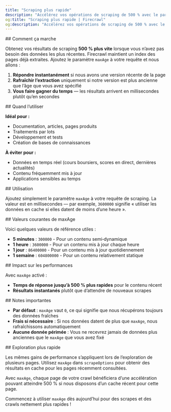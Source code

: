 ```yaml
---
title: "Scraping plus rapide"
description: "Accélérez vos opérations de scraping de 500 % avec le paramètre maxAge"
og:title: "Scraping plus rapide | Firecrawl"
og:description: "Accélérez vos opérations de scraping de 500 % avec le paramètre maxAge"
---
```




<div id="how-it-works">
  ## Comment ça marche
</div>

Obtenez vos résultats de scraping **500 % plus vite** lorsque vous n’avez pas besoin des données les plus récentes. Firecrawl maintient un index des pages déjà extraites. Ajoutez le paramètre `maxAge` à votre requête et nous allons :

1. **Répondre instantanément** si nous avons une version récente de la page
2. **Rafraîchir l’extraction** uniquement si notre version est plus ancienne que l’âge que vous avez spécifié
3. **Vous faire gagner du temps** — les résultats arrivent en millisecondes plutôt qu’en secondes

<div id="when-to-use-this">
  ## Quand l’utiliser
</div>

**Idéal pour :**

- Documentation, articles, pages produits
- Traitements par lots
- Développement et tests
- Création de bases de connaissances

**À éviter pour :**

- Données en temps réel (cours boursiers, scores en direct, dernières actualités)
- Contenu fréquemment mis à jour
- Applications sensibles au temps

<div id="usage">
  ## Utilisation
</div>

Ajoutez simplement le paramètre `maxAge` à votre requête de scraping. La valeur est en millisecondes — par exemple, `3600000` signifie « utiliser les données en cache si elles datent de moins d’une heure ».

<CodeGroup>

<FastScrapePython />

<FastScrapeNode />

<FastScrapeGo />

<FastScrapeRust />

<FastScrapeCURL />

</CodeGroup>

<div id="common-maxage-values">
  ## Valeurs courantes de maxAge
</div>

Voici quelques valeurs de référence utiles :

- **5 minutes** : `300000` - Pour un contenu semi‑dynamique
- **1 heure** : `3600000` - Pour un contenu mis à jour chaque heure
- **1 jour** : `86400000` - Pour un contenu mis à jour quotidiennement
- **1 semaine** : `604800000` - Pour un contenu relativement statique

<div id="performance-impact">
  ## Impact sur les performances
</div>

Avec `maxAge` activé :

- **Temps de réponse jusqu’à 500 % plus rapides** pour le contenu récent
- **Résultats instantanés** plutôt que d’attendre de nouveaux scrapes

<div id="important-notes">
  ## Notes importantes
</div>

- **Par défaut** : `maxAge` vaut `0`, ce qui signifie que nous récupérons toujours des données fraîches
- **Frais si nécessaire** : Si nos données datent de plus que `maxAge`, nous rafraîchissons automatiquement
- **Aucune donnée périmée** : Vous ne recevrez jamais de données plus anciennes que le `maxAge` que vous avez fixé

<div id="faster-crawling">
  ## Exploration plus rapide
</div>

Les mêmes gains de performance s’appliquent lors de l’exploration de plusieurs pages. Utilisez `maxAge` dans `scrapeOptions` pour obtenir des résultats en cache pour les pages récemment consultées.

<CodeGroup>

<FastCrawlPython />

<FastCrawlNode />

<FastCrawlGo />

<FastCrawlRust />

<FastCrawlCURL />

</CodeGroup>

Avec `maxAge`, chaque page de votre crawl bénéficiera d’une accélération pouvant atteindre 500 % si nous disposons d’un cache récent pour cette page.

Commencez à utiliser `maxAge` dès aujourd’hui pour des scrapes et des crawls nettement plus rapides !